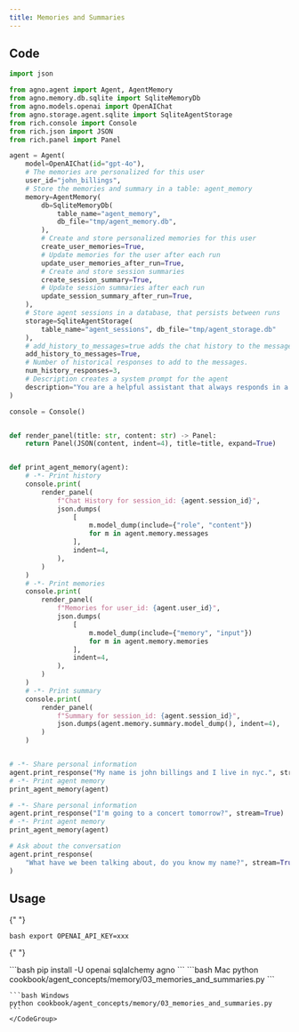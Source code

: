 ```yaml
---
title: Memories and Summaries
---
```


## Code

```python cookbook/agent_concepts/memory/03_memories_and_summaries.py
import json

from agno.agent import Agent, AgentMemory
from agno.memory.db.sqlite import SqliteMemoryDb
from agno.models.openai import OpenAIChat
from agno.storage.agent.sqlite import SqliteAgentStorage
from rich.console import Console
from rich.json import JSON
from rich.panel import Panel

agent = Agent(
    model=OpenAIChat(id="gpt-4o"),
    # The memories are personalized for this user
    user_id="john_billings",
    # Store the memories and summary in a table: agent_memory
    memory=AgentMemory(
        db=SqliteMemoryDb(
            table_name="agent_memory",
            db_file="tmp/agent_memory.db",
        ),
        # Create and store personalized memories for this user
        create_user_memories=True,
        # Update memories for the user after each run
        update_user_memories_after_run=True,
        # Create and store session summaries
        create_session_summary=True,
        # Update session summaries after each run
        update_session_summary_after_run=True,
    ),
    # Store agent sessions in a database, that persists between runs
    storage=SqliteAgentStorage(
        table_name="agent_sessions", db_file="tmp/agent_storage.db"
    ),
    # add_history_to_messages=true adds the chat history to the messages sent to the Model.
    add_history_to_messages=True,
    # Number of historical responses to add to the messages.
    num_history_responses=3,
    # Description creates a system prompt for the agent
    description="You are a helpful assistant that always responds in a polite, upbeat and positive manner.",
)

console = Console()


def render_panel(title: str, content: str) -> Panel:
    return Panel(JSON(content, indent=4), title=title, expand=True)


def print_agent_memory(agent):
    # -*- Print history
    console.print(
        render_panel(
            f"Chat History for session_id: {agent.session_id}",
            json.dumps(
                [
                    m.model_dump(include={"role", "content"})
                    for m in agent.memory.messages
                ],
                indent=4,
            ),
        )
    )
    # -*- Print memories
    console.print(
        render_panel(
            f"Memories for user_id: {agent.user_id}",
            json.dumps(
                [
                    m.model_dump(include={"memory", "input"})
                    for m in agent.memory.memories
                ],
                indent=4,
            ),
        )
    )
    # -*- Print summary
    console.print(
        render_panel(
            f"Summary for session_id: {agent.session_id}",
            json.dumps(agent.memory.summary.model_dump(), indent=4),
        )
    )


# -*- Share personal information
agent.print_response("My name is john billings and I live in nyc.", stream=True)
# -*- Print agent memory
print_agent_memory(agent)

# -*- Share personal information
agent.print_response("I'm going to a concert tomorrow?", stream=True)
# -*- Print agent memory
print_agent_memory(agent)

# Ask about the conversation
agent.print_response(
    "What have we been talking about, do you know my name?", stream=True
)
```

## Usage

<Steps>
  <Snippet file="create-venv-step.mdx" />

{" "}

<Step title="Set your API key">```bash export OPENAI_API_KEY=xxx ```</Step>

{" "}

<Step title="Install libraries">
  ```bash pip install -U openai sqlalchemy agno ```
</Step>

  <Step title="Run Agent">
    <CodeGroup>
    ```bash Mac
    python cookbook/agent_concepts/memory/03_memories_and_summaries.py
    ```

    ```bash Windows
    python cookbook/agent_concepts/memory/03_memories_and_summaries.py
    ```
    </CodeGroup>

  </Step>
</Steps>
